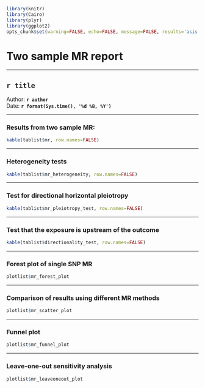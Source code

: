 ```r

library(knitr)
library(Cairo)
library(plyr)
library(ggplot2)
opts_chunk$set(warning=FALSE, echo=FALSE, message=FALSE, results='asis', fig.width=12, fig.height=12, dev="svg", fig.path=paste0('figure/', sanitise_string(title)))

```

# Two sample MR report

---

## `r title`

Author: **`r author`** <br/>
Date: **`r format(Sys.time(), '%d %B, %Y')`**

---

### Results from two sample MR:

```r

kable(tablist$mr, row.names=FALSE)

```

---

### Heterogeneity tests

```r

kable(tablist$mr_heterogeneity, row.names=FALSE)

```

--- 

### Test for directional horizontal pleiotropy

```r

kable(tablist$mr_pleiotropy_test, row.names=FALSE)

```

--- 

### Test that the exposure is upstream of the outcome


```r

kable(tablist$directionality_test, row.names=FALSE)

```

---

### Forest plot of single SNP MR

```r

plotlist$mr_forest_plot

```

---

### Comparison of results using different MR methods

```r

plotlist$mr_scatter_plot

```

---

### Funnel plot

```r

plotlist$mr_funnel_plot

```

---

### Leave-one-out sensitivity analysis

```r

plotlist$mr_leaveoneout_plot

```

